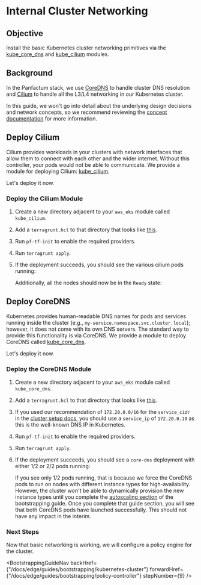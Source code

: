 

# Internal Cluster Networking

## Objective

Install the basic Kubernetes cluster networking primitives via the [kube\_core\_dns](/docs/edge/reference/infrastructure-modules/direct/kubernetes/kube_core_dns)
and [kube\_cilium](/docs/edge/reference/infrastructure-modules/direct/kubernetes/kube_cilium) modules.

## Background

In the Panfactum stack, we use [CoreDNS](https://coredns.io/) to handle
cluster DNS resolution and [Cilium](https://docs.cilium.io) to handle all the L3/L4 networking in our Kubernetes cluster.

In this guide, we won't go into detail about the underlying design decisions and network concepts, so
we recommend reviewing the [concept documentation](/docs/edge/concepts/networking/cluster-networking) for more
information.

## Deploy Cilium

Cilium provides workloads in your clusters with network interfaces that allow them to connect with each other and the wider
internet. Without this controller, your pods would not be able to communicate. We provide a module
for deploying Cilium: [kube\_cilium](/docs/edge/reference/infrastructure-modules/direct/kubernetes/kube_cilium).

Let's deploy it now.

### Deploy the Cilium Module

1. Create a new directory adjacent to your `aws_eks` module called `kube_cilium`.

2. Add a `terragrunt.hcl` to that directory that looks like [this](https://github.com/Panfactum/stack/blob/__PANFACTUM_VERSION_EDGE__/packages/reference/environments/production/us-east-2/kube_cilium/terragrunt.hcl).

3. Run `pf-tf-init` to enable the required providers.

4. Run `terragrunt apply`.

5. If the deployment succeeds, you should see the various cilium pods running:

   <MarkdownImage src={ciliumLaunchImg} alt="Cilium launched successfully" />

   Additionally, all the nodes should now be in the `Ready` state:

   <MarkdownImage src={nodesReadyImg} alt="Nodes are ready" />

## Deploy CoreDNS

Kubernetes provides human-readable DNS names for pods and services running inside the cluster (e.g., `my-service.namespace.svc.cluster.local`);
however, it does not come with its own DNS servers. The standard way to provide this functionality is via CoreDNS.
We provide a module to deploy CoreDNS called [kube\_core\_dns](/docs/edge/reference/infrastructure-modules/direct/kubernetes/kube_core_dns).

Let's deploy it now.

### Deploy the CoreDNS Module

1. Create a new directory adjacent to your `aws_eks` module called `kube_core_dns`.

2. Add a `terragrunt.hcl` to that directory that looks like [this](https://github.com/Panfactum/stack/blob/__PANFACTUM_VERSION_EDGE__/packages/reference/environments/production/us-east-2/kube_core_dns/terragrunt.hcl).

3. If you used our recommendation of `172.20.0.0/16` for the `service_cidr` in the [cluster setup docs](/docs/edge/guides/bootstrapping/kubernetes-cluster#choose-a-service-cidr),
   you should use a `service_ip` of `172.20.0.10` as this is the well-known DNS IP in Kubernetes.

4. Run `pf-tf-init` to enable the required providers.

5. Run `terragrunt apply`.

6. If the deployment succeeds, you should see a `core-dns` deployment with either 1/2 or 2/2 pods running:

   <MarkdownImage src={corednsImg} alt="CoreDNS launched successfully" />

   If you see only 1/2 pods running, that is because we force the CoreDNS pods to run on nodes with different instance types
   for high-availability. However, the cluster won't be able to dynamically provision the new instance types until
   you complete the [autoscaling section](/docs/edge/guides/bootstrapping/autoscaling) of the bootstrapping guide.
   Once you complete that guide section, you will see that both CoreDNS pods have launched successfully. This should
   not have any impact in the interim.

### Next Steps

Now that basic networking is working, we will configure a policy engine for the cluster.

<BootstrappingGuideNav backHref={"/docs/edge/guides/bootstrapping/kubernetes-cluster"} forwardHref={"/docs/edge/guides/bootstrapping/policy-controller"} stepNumber={9} />
